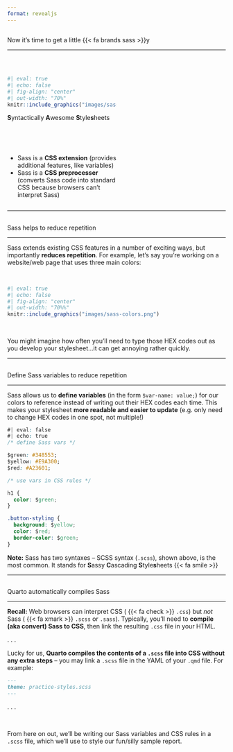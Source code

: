 ```yaml
---
format: revealjs
---
```


##  {#sassy data-menu-title="Get Sassy"}

[Now it's time to get a little {{< fa brands sass >}}y]{.slide-title}

<hr>
<br>

::: {columns}

::: {.column width="50%"}
```r
#| eval: true 
#| echo: false
#| fig-align: "center"
#| out-width: "70%" 
knitr::include_graphics("images/sass.png")
```

::: {.center-text}
**S**yntactically **A**wesome **S**tyle**s**heets
:::
:::

::: {.column width="50%"}

<br>
<br>

::: {.body-text}
- Sass is a **CSS extension** (provides additional features, like variables)
- Sass is a **CSS preprocesser** (converts Sass code into standard CSS because browsers can't interpret Sass)
:::
:::

:::

---

##  {#why-sass data-menu-title="Why Sass"}

[Sass helps to reduce repetition]{.slide-title}

<hr>

::: {.body-text}
Sass extends existing CSS features in a number of exciting ways, but importantly **reduces repetition**. For example, let's say you're working on a website/web page that uses three main colors:
:::

<br>

```r
#| eval: true 
#| echo: false
#| fig-align: "center"
#| out-width: "70%%" 
knitr::include_graphics("images/sass-colors.png")
```

<br>

::: {.body-text}
You might imagine how often you’ll need to type those HEX codes out as you develop your stylesheet…it can get annoying rather quickly.
:::

---

##  {#reduce-rep data-menu-title="Reduce repetition"}

[Define Sass variables to reduce repetition]{.slide-title-smaller}

<hr>

::: {.body-text}
Sass allows us to **define variables** (in the form `$var-name: value;`) for our colors to reference instead of writing out their HEX codes each time. This makes your stylesheet **more readable and easier to update** (e.g. only need to change HEX codes in one spot, not multiple!)
:::

```css
#| eval: false
#| echo: true
/* define Sass vars */

$green: #348553;
$yellow: #E9A300;
$red: #A23601;

/* use vars in CSS rules */

h1 {
  color: $green;
}

.button-styling {
  background: $yellow;
  color: $red; 
  border-color: $green;
}
```

::: {.body-text}
**Note:** Sass has two syntaxes -- SCSS syntax (`.scss`), shown above, is the most common. It stands for **S**assy **C**ascading **S**tyle**s**heets {{< fa smile >}}
:::

---

##  {#using-scss-files data-menu-title="Using .scss files"}

[Quarto automatically compiles Sass]{.slide-title}

<hr>

::: {.body-text}
**Recall:** Web browsers can interpret CSS ( {{< fa check >}} `.css`) but *not* Sass ( {{< fa xmark >}} `.scss` or `.sass`). Typically, you'll need to **compile (aka convert) Sass to CSS**, then link the resulting `.css` file in your HTML.
:::

. . . 

::: {.body-text}
Lucky for us, **Quarto compiles the contents of a `.scss` file into CSS without any extra steps** -- you may link a `.scss` file in the YAML of your `.qmd` file. For example:
:::

```.md
---
theme: practice-styles.scss
---
```

. . .

<br>

::: {.center-text}
From here on out, we'll be writing our Sass variables and CSS rules in a `.scss` file, which we'll use to style our fun/silly sample report.
:::


